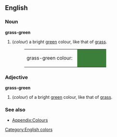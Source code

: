 {{Wikipedia}}
==English==

===Noun===
'''grass-green'''
#(''colour'') a bright [[green]] colour, like that of [[grass]].
#:<table><tr><td>grass-green colour: &nbsp;</td><td bgcolor="#3C7F3A" width="80">&nbsp; </td></tr></table>

===Adjective===
'''grass-green'''
#(''colour'') of a bright [[green]] colour, like that of [[grass]].

===See also===
*[[Wiktionary_Appendix:Colours|Appendix:Colours]]

[[Category:English colors]]